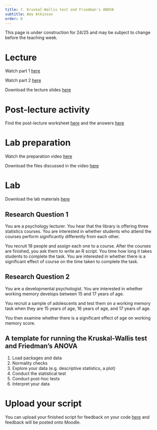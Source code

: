 ```yaml
---
title: 7. Kruskal-Wallis test and Friedman's ANOVA
subtitle: Amy Atkinson
order: 8
---
```


::: {.callout-caution}
This page is under construction for 24/25 and may be subject to change before the teaching week.
:::

# Lecture

Watch part 1 [here](https://modules.lancaster.ac.uk/mod/panopto/view.php?id=2055692)

Watch part 2 [here](https://modules.lancaster.ac.uk/mod/panopto/view.php?id=2055693)

Download the lecture slides [here](data/Wk7/Week 17 Lecture Slides.zip)


# Post-lecture activity

Find the post-lecture worksheet [here](data/Wk7/Worksheet/PSYC234_L7_worksheet.docx) and the answers [here](data/Wk7/Worksheet/PSYC234_L7_worksheet_ANSWERS.pdf)

# Lab preparation

Watch the preparation video [here](https://modules.lancaster.ac.uk/mod/panopto/view.php?id=2059380)

Download the files discussed in the video [here](data/Wk7/Week 17 - Lab preparation resources.zip)

# Lab

Download the lab materials [here](data/Wk7/Lab 7 - Materials.zip)

## Research Question 1

You are a psychology lecturer. You hear that the library is offering three statistics courses. You are interested in whether students who attend the courses perform significantly differently from each other.

You recruit 18 people and assign each one to a course. After the courses are finished, you ask them to write an R script. You time how long it takes students to complete the task. You are interested in whether there is a significant effect of course on the time taken to complete the task.

## Research Question 2

You are a developmental psychologist. You are interested in whether working memory develops between 15 and 17 years of age.

You recruit a sample of adolescents and test them on a working memory task when they are 15 years of age, 16 years of age, and 17 years of age. 

You then examine whether there is a significant effect of age on working memory score.

## A template for running the Kruskal-Wallis test and Friedman’s ANOVA

1. Load packages and data
2. Normality checks
3. Explore your data (e.g. descriptive statistics, a plot)
4. Conduct the statistical test
5. Conduct post-hoc tests
6. Interpret your data


# Upload your script

You can upload your finished script for feedback on your code [here](https://modules.lancaster.ac.uk/mod/url/view.php?id=1978234) and feedback will be posted onto Moodle.
